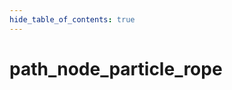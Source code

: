 ```yaml
---
hide_table_of_contents: true
---
```


<!---
!!!!!!
THIS PAGE IS AUTOGENERATED FROM GAME FGD DEFINITIONS!
DO NOT EDIT MANUALLY!
!!!!!!

In order to make edits, you can make an annotation file in /fgd_dump_overrides
-->


# path_node_particle_rope



<Tabs queryString="game">
    
<TabItem value="cs2" label="Counter-Strike 2">
    <CS2Page />
</TabItem>

<TabItem value="dota2" label="Dota 2">
    <DOTA2Page />
</TabItem>

</Tabs>
